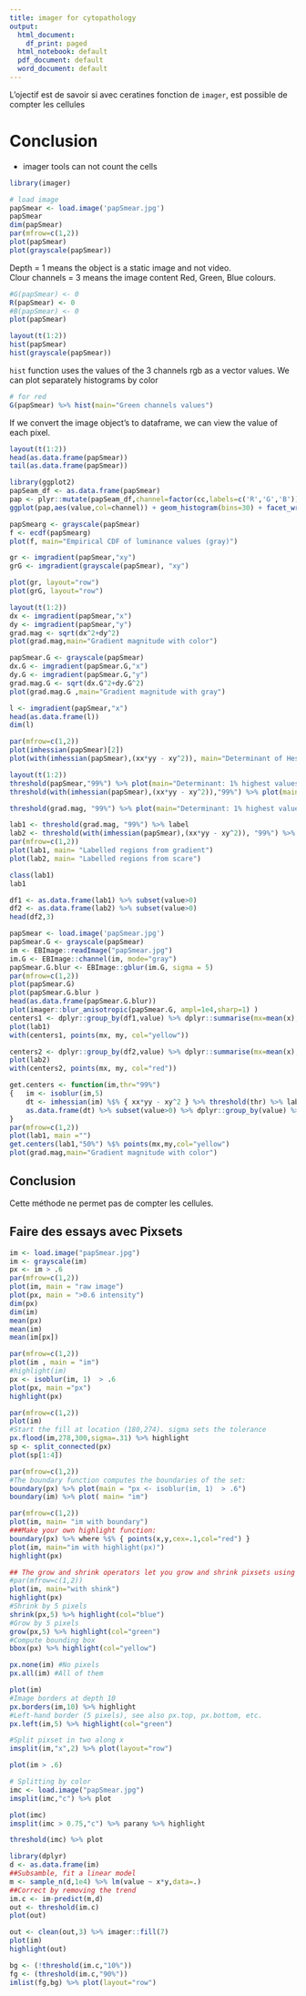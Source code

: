```yaml
---
title: imager for cytopathology
output:
  html_document:
    df_print: paged
  html_notebook: default
  pdf_document: default
  word_document: default
---
```


L'ojectif est de savoir si avec ceratines fonction de `imager`, est possible de compter les cellules 

# Conclusion
- imager tools can not count the cells

```r
library(imager)
```


```r
# load image
papSmear <- load.image('papSmear.jpg')
papSmear
dim(papSmear)
par(mfrow=c(1,2))
plot(papSmear)
plot(grayscale(papSmear))
```
Depth = 1 means the object is a static image and not video. <br />
Clour channels = 3 means the image content Red, Green, Blue colours.

```r
#G(papSmear) <- 0
R(papSmear) <- 0
#B(papSmear) <- 0
plot(papSmear)
```





```r
layout(t(1:2))
hist(papSmear)
hist(grayscale(papSmear))
```

```hist``` function uses the values of the 3 channels rgb as a vector values. We can plot separately histograms by color

```r
# for red
G(papSmear) %>% hist(main="Green channels values")
```

If we convert the image object's to dataframe, we can view the value of each pixel.

```r
layout(t(1:2))
head(as.data.frame(papSmear))
tail(as.data.frame(papSmear))
```


```r
library(ggplot2)
papSeam_df <- as.data.frame(papSmear)
pap <- plyr::mutate(papSeam_df,channel=factor(cc,labels=c('R','G','B')))
ggplot(pap,aes(value,col=channel)) + geom_histogram(bins=30) + facet_wrap(~ channel)
```



```r

papSmearg <- grayscale(papSmear)
f <- ecdf(papSmearg)
plot(f, main="Empirical CDF of luminance values (gray)")

```


```r

gr <- imgradient(papSmear,"xy")
grG <- imgradient(grayscale(papSmear), "xy")

plot(gr, layout="row")
plot(grG, layout="row")
```



```r
layout(t(1:2))
dx <- imgradient(papSmear,"x")
dy <- imgradient(papSmear,"y")
grad.mag <- sqrt(dx^2+dy^2)
plot(grad.mag,main="Gradient magnitude with color")

papSmear.G <- grayscale(papSmear)
dx.G <- imgradient(papSmear.G,"x")
dy.G <- imgradient(papSmear.G,"y")
grad.mag.G <- sqrt(dx.G^2+dy.G^2)
plot(grad.mag.G ,main="Gradient magnitude with gray")
```

```r
l <- imgradient(papSmear,"x")
head(as.data.frame(l))
dim(l)
```

```r
par(mfrow=c(1,2))
plot(imhessian(papSmear)[2])
plot(with(imhessian(papSmear),(xx*yy - xy^2)), main="Determinant of Hessian")
```

```r
layout(t(1:2))
threshold(papSmear,"99%") %>% plot(main="Determinant: 1% highest values (raw) ")
threshold(with(imhessian(papSmear),(xx*yy - xy^2)),"99%") %>% plot(main="Determinant: 1% highest values")

```
```r
threshold(grad.mag, "99%") %>% plot(main="Determinant: 1% highest values (gradient)")
```



```r
lab1 <- threshold(grad.mag, "99%") %>% label
lab2 <- threshold(with(imhessian(papSmear),(xx*yy - xy^2)), "99%") %>% label
par(mfrow=c(1,2))
plot(lab1, main= "Labelled regions from gradient")
plot(lab2, main= "Labelled regions from scare")

```

```r
class(lab1)
lab1
```

```r
df1 <- as.data.frame(lab1) %>% subset(value>0)
df2 <- as.data.frame(lab2) %>% subset(value>0)
head(df2,3)
```


```r
papSmear <- load.image('papSmear.jpg')
papSmear.G <- grayscale(papSmear)
im <- EBImage::readImage("papSmear.jpg")
im.G <- EBImage::channel(im, mode="gray")
papSmear.G.blur <- EBImage::gblur(im.G, sigma = 5)
par(mfrow=c(1,2))
plot(papSmear.G) 
plot(papSmear.G.blur )
head(as.data.frame(papSmear.G.blur))
plot(imager::blur_anisotropic(papSmear.G, ampl=1e4,sharp=1) )
centers1 <- dplyr::group_by(df1,value) %>% dplyr::summarise(mx=mean(x),my=mean(y))
plot(lab1)
with(centers1, points(mx, my, col="yellow"))

centers2 <- dplyr::group_by(df2,value) %>% dplyr::summarise(mx=mean(x),my=mean(y))
plot(lab2)
with(centers2, points(mx, my, col="red"))
```


```r
get.centers <- function(im,thr="99%")
{   im <- isoblur(im,5)
    dt <- imhessian(im) %$% { xx*yy - xy^2 } %>% threshold(thr) %>% label
    as.data.frame(dt) %>% subset(value>0) %>% dplyr::group_by(value) %>% dplyr::summarise(mx=mean(x),my=mean(y))
}
par(mfrow=c(1,2))
plot(lab1, main ="")
get.centers(lab1,"50%") %$% points(mx,my,col="yellow")
plot(grad.mag,main="Gradient magnitude with color")
```

## Conclusion
Cette méthode ne permet pas de compter les cellules.

## Faire des essays avec Pixsets

```r
im <- load.image("papSmear.jpg")
im <- grayscale(im)
px <- im > .6
par(mfrow=c(1,2))
plot(im, main = "raw image")
plot(px, main = ">0.6 intensity")
dim(px)
dim(im)
mean(px)
mean(im)
mean(im[px])
```



```r
par(mfrow=c(1,2))
plot(im , main = "im")
#highlight(im)
px <- isoblur(im, 1)  > .6
plot(px, main ="px")
highlight(px)
```

```r
par(mfrow=c(1,2))
plot(im)
#Start the fill at location (180,274). sigma sets the tolerance
px.flood(im,278,300,sigma=.31) %>% highlight
sp <- split_connected(px)
plot(sp[1:4])
```



```r
par(mfrow=c(1,2))
#The boundary function computes the boundaries of the set:
boundary(px) %>% plot(main = "px <- isoblur(im, 1)  > .6")
boundary(im) %>% plot( main= "im")
```


```r
par(mfrow=c(1,2))
plot(im, main= "im with boundary")
###Make your own highlight function:
boundary(px) %>% where %$% { points(x,y,cex=.1,col="red") }
plot(im, main="im with highlight(px)")
highlight(px)
```



```r
## The grow and shrink operators let you grow and shrink pixsets using morphological operators (dilation and erosion, resp.)
#par(mfrow=c(1,2))
plot(im, main="with shink")
highlight(px)
#Shrink by 5 pixels
shrink(px,5) %>% highlight(col="blue")
#Grow by 5 pixels
grow(px,5) %>% highlight(col="green")
#Compute bounding box
bbox(px) %>% highlight(col="yellow")
```


```r
px.none(im) #No pixels
px.all(im) #All of them
```

```r
plot(im)
#Image borders at depth 10
px.borders(im,10) %>% highlight
#Left-hand border (5 pixels), see also px.top, px.bottom, etc.
px.left(im,5) %>% highlight(col="green")
```



```r
#Split pixset in two along x
imsplit(im,"x",2) %>% plot(layout="row")
```


```r
plot(im > .6)
```

```r
# Splitting by color
imc <- load.image("papSmear.jpg")
imsplit(imc,"c") %>% plot
```

```r
plot(imc)
imsplit(imc > 0.75,"c") %>% parany %>% highlight
```

```r
threshold(imc) %>% plot
```

```r
library(dplyr)
d <- as.data.frame(im)
##Subsamble, fit a linear model
m <- sample_n(d,1e4) %>% lm(value ~ x*y,data=.)
##Correct by removing the trend
im.c <- im-predict(m,d)
out <- threshold(im.c)
plot(out)

out <- clean(out,3) %>% imager::fill(7)
plot(im)
highlight(out)
```

```r
bg <- (!threshold(im.c,"10%"))
fg <- (threshold(im.c,"90%"))
imlist(fg,bg) %>% plot(layout="row")
```

